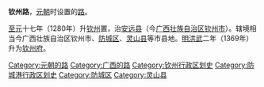 '''钦州路'''，[[元朝|元朝]]时设置的[[路_(行政区划)|路]]。

[[至元_(忽必烈)|至元]]十七年（1280年）升[[钦州_(古代)|钦州]]置，治[[安远县|安远县]]（今[[广西壮族自治区|广西壮族自治区]][[钦州市|钦州市]]）。辖境相当今广西壮族自治区钦州市、[[防城区|防城区]]、[[灵山县|灵山县]]等市县地。[[明朝|明]][[洪武|洪武]]二年（1369年）升为[[钦州府|钦州府]]。

{{not|钦州路 (上海道路)}}

{{元朝行政区划小作品}}
{{元朝行政区划|nocat}}
[[Category:元朝的路|Category:元朝的路]]
[[Category:广西的路|Category:广西的路]]
[[Category:钦州行政区划史|Category:钦州行政区划史]] 
[[Category:防城港行政区划史|Category:防城港行政区划史]]
[[Category:防城区|Category:防城区]]
[[Category:灵山县|Category:灵山县]]